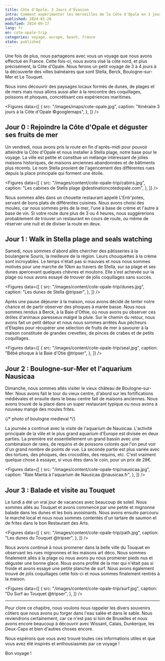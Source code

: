 ```yaml
---
title: Côte d'Opale, 3 Jours d'Évasion
intro: Comment expérimenter les merveilles de la Côte d'Opale en 3 jours ? Un guide au travers de Boulogne-sur-Mer, Nausicaa, Le Touquet et Stella.
published: 2024-01-20
modified: 2024-09-17
lang: fr
en: cote-opale-trip
categories: voyage, europe, beach, france
state: published
---
```



Une fois de plus, nous partageons avec vous un voyage que nous avons effectué en France. Cette fois-ci, nous avons visé la côte nord, et plus précisément, la Côte d'Opale. Nous ferons un petit voyage de 3 à 4 jours à la découverte des villes balnéaires que sont Stella, Berck, Boulogne-sur-Mer et Le Touquet.

Nous irons découvrir des paysages locaux formés de dunes, de plages et de mers mais nous allons aussi aller à la rencontre des coquillages, poissons et phoques, concrétisant ces expériences maritimes.

<Figures
  data={[
    {
      src: "/images/maps/cote-opale.jpg",
      caption: "Itinéraire 3 jours à la Côte d'Opale ©googlemaps",
    },
  ]}
/>

## Jour 0 : Rejoindre la Côte d'Opale et déguster ses fruits de mer

Un vendredi, nous avons pris la route en fin d'après-midi pour pouvoir atteindre la Côte d'Opale et nous installer à Stella plage, notre base pour le voyage. La ville est petite et constitue un mélange intéressant de jolies maisons historiques, de maisons anciennes abandonnées et de bâtiments plus récents. Le nom Stella provient de l'agencement des différentes rues depuis la place principale qui forment une étoile.

<Figures
  data={[
    {
      src: "/images/content/cote-opale-trip/cabins.jpg",
      caption: "Les cabines de Stella plage @destinationcotedopale.com",
    },
  ]}
/>

Nous sommes allés dans <MdxLink href="https://www.lentrpotes.fr/">un chouette restaurant appelé L'Entr'potes, servant de bons plats de différentes cuisines</MdxLink>. Nous avons choisi des moules, car nous sommes près de la mer, l'une à base de crème et l'autre à base de vin. Si votre route dure plus de 3 ou 4 heures, nous suggérerions probablement de trouver un restaurant en cours de route, ou même de réserver une nuit et de diviser la route en deux.

## Jour 1 : Walk in Stella plage and seals watching

Samedi, nous sommes d'abord allés chercher des pâtisseries à la boulangerie Souris, la meilleure de la région. Leurs chouquettes à la crème sont incroyables. Le temps n'était pas si mauvais et nous nous sommes motivés pour <MdxLink href="https://www.komoot.com/fr-fr/smarttour/16592034">une marche de 10km au travers de Stella, sur sa plage et ses dunes</MdxLink> apercevant quelques chèvres et moutons. Elle s'est achevée sur la plage où nous avons essayé de trouver de jolis coquillages sans succès.

<Figures
  data={[
    {
      src: "/images/content/cote-opale-trip/dunes.jpg",
      caption: "Les dunes de Stella @tripser",
    },
  ]}
/>

Après une pause déjeuner à la maison, nous avons décidé de tenter notre chance et de partir observer des phoques à marée basse. Nous nous sommes rendus à Berck, à la Baie d'Othie, où nous avons pu observer ces drôles d'animaux paresseux malgré la pluie. Sur le chemin du retour, nous avons fait un petit détour et nous nous sommes arrêtés <MdxLink href="https://maps.app.goo.gl/mrsrAFYMJk2xFeAj7">Aux pêcheurs d'Etaples</MdxLink> pour récupérer une sélection de fruits de mer à savourer à la maison constituée de grandes crevettes, de pinces de crabes et de petits coquillages.

<Figures
  data={[
    {
      src: "/images/content/cote-opale-trip/seal.jpg",
      caption: "Bébé phoque à la Baie d'Otie @tripser",
    },
  ]}
/>

## Jour 2 : Boulogne-sur-Mer et l'aquarium Nausicaa

Dimanche, nous sommes allés visiter le vieux château de Boulogne-sur-Mer. Nous avons fait le tour du vieux centre, d'abord sur les fortifications médiévales et ensuite dans le beau centre fait de maisons anciennes. Nous avons trouvé de la place dans <MdxLink href="https://www.le-swan.fr/">un super restaurant typique</MdxLink> ou nous avons à nouveau mangé des moules frites.

{/* photo of boulogne medieval */}

La journée a continué avec la visite de <MdxLink href="https://www.nausicaa.fr/fr">l'aquarium de Nausicaa</MdxLink>. L'activité principale de la ville et le plus grand aquarium d'Europe est divisée en deux parties. La première est essentiellement un grand bassin avec une combinaison de raies, de requins et de poissons colorés que l'on peut voir d'un grand nombre de points de vue. La seconde partie est plus variée avec des tortues, des phoques, des crocodiles, des requins, etc. C'est vraiment quelque chose à essayer, si vous êtes dans le coin, pour un prix de 28€.

<Figures
  data={[
    {
      src: "/images/content/cote-opale-trip/nausicaa.jpg",
      caption: "Raie Manta à l'aquarium de Nausicaa @nausicaa.fr",
    },
  ]}
/>

## Jour 3 : Balade et visite au Touquet

Le lundi a été un vrai jour de vacances avec beaucoup de soleil. Nous sommes allés au Touquet et avons commencé par <MdxLink href="https://www.letouquet.com/le-touquet-paris-plage/ambiances-quartiers/espaces-dunaires/">une petite et mignonne balade dans les dunes et les bois avoisinants</MdxLink>. Nous avons ensuite parcouru le marché local et nous nous sommes contentés d'un tartare de saumon et de frites dans le bon <MdxLink href="https://le-restaurant-des-arts.fr/">Restaurant des Arts</MdxLink>.

<Figures
  data={[
    {
      src: "/images/content/cote-opale-trip/path.jpg",
      caption: "Les dunes du Touquet @tripser",
    },
  ]}
/>

Nous avons continué à nous promener dans la belle ville du Touquet en observant les rues mignonnes et les maisons art déco. Nous sommes finalement allés à la plage où nous avons pu nous promener pieds nus et déguster une bonne glace. Nous avons profité de la mer qui n'était pas si froide et avons essayé une petite planche de surf. Nous avons également trouvé de jolis coquillages cette fois-ci et nous sommes finalement rentrés à la maison.

<Figures
  data={[
    {
      src: "/images/content/cote-opale-trip/surf.jpg",
      caption: "Du Surf au Touquet @tripser",
    },
  ]}
/>

<hr />

Pour clore ce chapitre, nous voulons nous rappeler les divers souvenirs côtiers que nous avons pu forger dans l'eau salée et dans le sable. Nous reviendrons certainement, car ce n'est pas si loin de Bruxelles et nous avons encore beaucoup à découvrir avec Wissant, Calais, Dunkerque, les Deux-Caps et bien d'autres choses encore.

Nous espérons que vous avez trouvé toutes ces informations utiles et que vous avez été inspirés et enthousiasmés par ce voyage !

Bon voyage !

